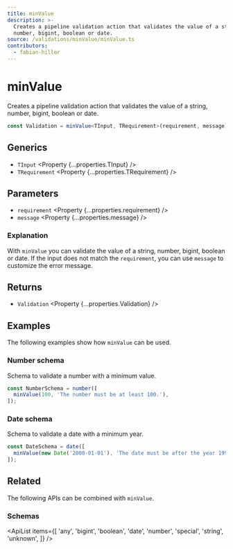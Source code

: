 ```yaml
---
title: minValue
description: >-
  Creates a pipeline validation action that validates the value of a string, 
  number, bigint, boolean or date.
source: /validations/minValue/minValue.ts
contributors:
  - fabian-hiller
---
```



# minValue

Creates a pipeline validation action that validates the value of a string, number, bigint, boolean or date.

```ts
const Validation = minValue<TInput, TRequirement>(requirement, message);
```

## Generics

- `TInput` <Property {...properties.TInput} />
- `TRequirement` <Property {...properties.TRequirement} />

## Parameters

- `requirement` <Property {...properties.requirement} />
- `message` <Property {...properties.message} />

### Explanation

With `minValue` you can validate the value of a string, number, bigint, boolean or date. If the input does not match the `requirement`, you can use `message` to customize the error message.

## Returns

- `Validation` <Property {...properties.Validation} />

## Examples

The following examples show how `minValue` can be used.

### Number schema

Schema to validate a number with a minimum value.

```ts
const NumberSchema = number([
  minValue(100, 'The number must be at least 100.'),
]);
```

### Date schema

Schema to validate a date with a minimum year.

```ts
const DateSchema = date([
  minValue(new Date('2000-01-01'), 'The date must be after the year 1999.'),
]);
```

## Related

The following APIs can be combined with `minValue`.

### Schemas

<ApiList
  items={[
    'any',
    'bigint',
    'boolean',
    'date',
    'number',
    'special',
    'string',
    'unknown',
  ]}
/>

